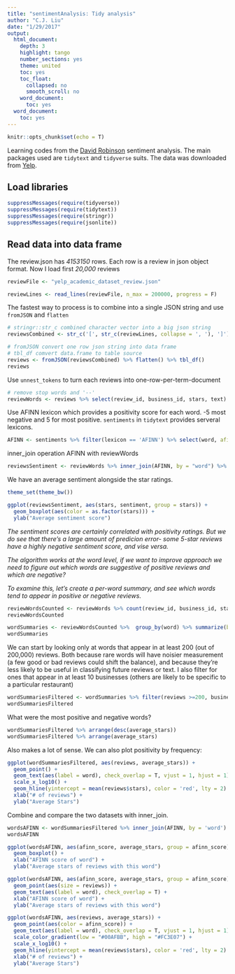 ```yaml
---
title: "sentimentAnalysis: Tidy analysis"
author: "C.J. Liu"
date: "1/29/2017"
output:
  html_document:
    depth: 3
    highlight: tango
    number_sections: yes
    theme: united
    toc: yes
    toc_float:
      collapsed: no
      smooth_scroll: no
    word_document:
      toc: yes
  word_document:
    toc: yes
---
```


```r
knitr::opts_chunk$set(echo = T)
```

Learning codes from the [David Robinson](http://varianceexplained.org/r/yelp-sentiment/) sentiment analysis. The main packages used are `tidytext` and `tidyverse` suits. The data was downloaded from [Yelp](https://www.yelp.com/dataset_challenge).

## Load libraries
```r
suppressMessages(require(tidyverse))
suppressMessages(require(tidytext))
suppressMessages(require(stringr))
suppressMessages(require(jsonlite))
```

## Read data into data frame

The review.json has *4153150* rows. Each row is a review in json object format. Now I load first *20,000* reviews
```r
reviewFile <- "yelp_academic_dataset_review.json"

reviewLines <- read_lines(reviewFile, n_max = 200000, progress = F)
```

The fastest way to process is to combine into a single JSON string and use `fromJSON` and `flatten`
```r
# stringr::str_c combined character vector into a big json string
reviewsCombined <- str_c('[', str_c(reviewLines, collapse = ', '), ']')

# fromJSON convert one row json string into data frame
# tbl_df comvert data.frame to table source
reviews <- fromJSON(reviewsCombined) %>% flatten() %>% tbl_df()
reviews
```

Use `unnest_tokens` to turn each reviews into one-row-per-term-document
```r

# remove stop words and '--'
reviewWords <- reviews %>% select(review_id, business_id, stars, text) %>% unnest_tokens(word, text) %>% filter(! word %in% stop_words$word, str_detect(word, "^[a-z']+$"))
```

Use AFINN lexicon which provides a positivity score for each word. -5 most negative and 5 for most positive. `sentiments` in `tidytext` provides serveral lexicons.
```r
AFINN <- sentiments %>% filter(lexicon == 'AFINN') %>% select(word, afinn_score = score)

```
inner_join operation AFINN with reviewWords
```r
reviewsSentiment <- reviewWords %>% inner_join(AFINN, by = "word") %>% group_by(review_id, stars) %>% summarise(sentiment = mean(afinn_score))
```

We have an average sentiment alongside the star ratings. 
```r
theme_set(theme_bw())

ggplot(reviewsSentiment, aes(stars, sentiment, group = stars)) + 
  geom_boxplot(aes(color = as.factor(stars))) +
  ylab("Average sentiment score")
```

*The sentiment scores are certainly correlated with positivity ratings. But we do see that there's a large amount of predicion error- some 5-star reviews have a highly negative sentiment score, and vise versa.*

*The algorithm works at the word level, if we want to improve approach we need to figure out which words are suggestive of positive reviews and which are negative?*

*To examine this, let's create a per-word summary, and see which words tend to appear in positive or negative reviews.*

```r
reviewWordsCounted <- reviewWords %>% count(review_id, business_id, stars, word) %>% ungroup()
reviewWordsCounted

wordSummaries <- reviewWordsCounted %>%  group_by(word) %>% summarize(business = n_distinct(business_id), reviews = n(), uses = sum(n), average_stars = mean(stars)) %>% ungroup()
wordSummaries
```

We can start by looking only at words that appear in at least 200 (out of 200,000) reviews. Both because rare words will have noisier measurement (a few good or bad reviews could shift the balance), and because they're less likely to be useful in classifying future reviews or text. I also filter for ones that appear in at least 10 businesses (others are likely to be specific to a particular restaurant) 
```r
wordSummariesFiltered <- wordSummaries %>% filter(reviews >=200, business >= 10)
wordSummariesFiltered
```

What were the most positive and negative words?
```r
wordSummariesFiltered %>% arrange(desc(average_stars))
wordSummariesFiltered %>% arrange(average_stars)
```

Also makes a lot of sense. We can also plot positivity by frequency:
```r
ggplot(wordSummariesFiltered, aes(reviews, average_stars)) +
  geom_point() +
  geom_text(aes(label = word), check_overlap = T, vjust = 1, hjust = 1) +
  scale_x_log10() +
  geom_hline(yintercept = mean(reviews$stars), color = 'red', lty = 2) + 
  xlab("# of reviews") +
  ylab("Average Stars")
```

Combine and compare the two datasets with inner_join.
```r
wordsAFINN <- wordSummariesFiltered %>% inner_join(AFINN, by = 'word')
wordsAFINN
```

```r
ggplot(wordsAFINN, aes(afinn_score, average_stars, group = afinn_score)) +
  geom_boxplot() +
  xlab("AFINN score of word") + 
  ylab("Average stars of reviews with this word")
```

```r
ggplot(wordsAFINN, aes(afinn_score, average_stars, group = afinn_score)) +
  geom_point(aes(size = reviews)) +
  geom_text(aes(label = word), check_overlap = T) +
  xlab("AFINN score of word") + 
  ylab("Average stars of reviews with this word")
```

```r
ggplot(wordsAFINN, aes(reviews, average_stars)) +
  geom_point(aes(color = afinn_score)) +
  geom_text(aes(label = word), check_overlap = T, vjust = 1, hjust = 1) +
  scale_color_gradient(low = "#00AFBB", high = "#FC3E07") +
  scale_x_log10() +
  geom_hline(yintercept = mean(reviews$stars), color = 'red', lty = 2) + 
  xlab("# of reviews") +
  ylab("Average Stars")
```

